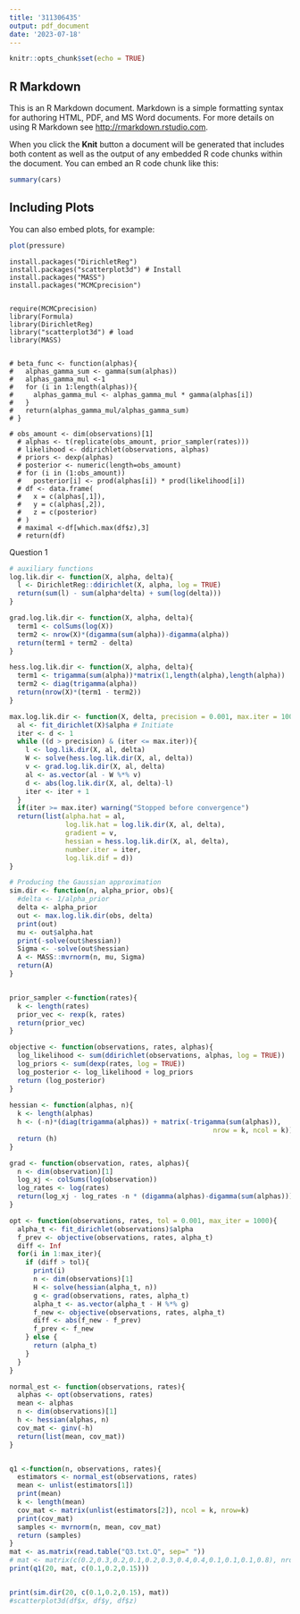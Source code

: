 ```yaml
---
title: '311306435'
output: pdf_document
date: '2023-07-18'
---
```


```r
knitr::opts_chunk$set(echo = TRUE)
```

## R Markdown

This is an R Markdown document. Markdown is a simple formatting syntax for authoring HTML, PDF, and MS Word documents. For more details on using R Markdown see <http://rmarkdown.rstudio.com>.

When you click the **Knit** button a document will be generated that includes both content as well as the output of any embedded R code chunks within the document. You can embed an R code chunk like this:

```r
summary(cars)
```

## Including Plots

You can also embed plots, for example:

```r
plot(pressure)
```

```{}
install.packages("DirichletReg")
install.packages("scatterplot3d") # Install
install.packages("MASS")
install.packages("MCMCprecision")


require(MCMCprecision)
library(Formula)
library(DirichletReg)
library("scatterplot3d") # load
library(MASS)


# beta_func <- function(alphas){
#   alphas_gamma_sum <- gamma(sum(alphas))
#   alphas_gamma_mul <-1
#   for (i in 1:length(alphas)){
#     alphas_gamma_mul <- alphas_gamma_mul * gamma(alphas[i])
#   }
#   return(alphas_gamma_mul/alphas_gamma_sum)
# }

# obs_amount <- dim(observations)[1]
  # alphas <- t(replicate(obs_amount, prior_sampler(rates)))
  # likelihood <- ddirichlet(observations, alphas)
  # priors <- dexp(alphas)
  # posterior <- numeric(length=obs_amount)
  # for (i in (1:obs_amount))
  #   posterior[i] <- prod(alphas[i]) * prod(likelihood[i])
  # df <- data.frame(
  #   x = c(alphas[,1]),
  #   y = c(alphas[,2]),
  #   z = c(posterior)
  # )
  # maximal <-df[which.max(df$z),3]
  # return(df)

```


Question 1

```r


# auxiliary functions
log.lik.dir <- function(X, alpha, delta){
  l <- DirichletReg::ddirichlet(X, alpha, log = TRUE)
  return(sum(l) - sum(alpha*delta) + sum(log(delta)))
}

grad.log.lik.dir <- function(X, alpha, delta){
  term1 <- colSums(log(X))
  term2 <- nrow(X)*(digamma(sum(alpha))-digamma(alpha))
  return(term1 + term2 - delta)
}

hess.log.lik.dir <- function(X, alpha, delta){
  term1 <- trigamma(sum(alpha))*matrix(1,length(alpha),length(alpha))
  term2 <- diag(trigamma(alpha))
  return(nrow(X)*(term1 - term2))
}

max.log.lik.dir <- function(X, delta, precision = 0.001, max.iter = 100){
  al <- fit_dirichlet(X)$alpha # Initiate
  iter <- d <- 1
  while ((d > precision) & (iter <= max.iter)){
    l <- log.lik.dir(X, al, delta)
    W <- solve(hess.log.lik.dir(X, al, delta))
    v <- grad.log.lik.dir(X, al, delta)
    al <- as.vector(al - W %*% v)
    d <- abs(log.lik.dir(X, al, delta)-l)
    iter <- iter + 1
  }
  if(iter >= max.iter) warning("Stopped before convergence")
  return(list(alpha.hat = al,
              log.lik.hat = log.lik.dir(X, al, delta),
              gradient = v,
              hessian = hess.log.lik.dir(X, al, delta),
              number.iter = iter,
              log.lik.dif = d))
}

# Producing the Gaussian approximation
sim.dir <- function(n, alpha_prior, obs){
  #delta <- 1/alpha_prior
  delta <- alpha_prior
  out <- max.log.lik.dir(obs, delta)
  print(out)
  mu <- out$alpha.hat
  print(-solve(out$hessian))
  Sigma <- -solve(out$hessian)
  A <- MASS::mvrnorm(n, mu, Sigma)
  return(A)
}


prior_sampler <-function(rates){
  k <- length(rates)
  prior_vec <- rexp(k, rates)
  return(prior_vec)
}

objective <- function(observations, rates, alphas){
  log_likelihood <- sum(ddirichlet(observations, alphas, log = TRUE))
  log_priors <- sum(dexp(rates, log = TRUE))
  log_posterior <- log_likelihood + log_priors
  return (log_posterior)
}
  
hessian <- function(alphas, n){
  k <- length(alphas)
  h <- (-n)*(diag(trigamma(alphas)) + matrix(-trigamma(sum(alphas)), 
                                                   nrow = k, ncol = k))
  return (h)
}

grad <- function(observation, rates, alphas){
  n <- dim(observation)[1]
  log_xj <- colSums(log(observation))
  log_rates <- log(rates)
  return(log_xj - log_rates -n * (digamma(alphas)-digamma(sum(alphas))))
}

opt <- function(observations, rates, tol = 0.001, max_iter = 1000){
  alpha_t <- fit_dirichlet(observations)$alpha
  f_prev <- objective(observations, rates, alpha_t) 
  diff <- Inf
  for(i in 1:max_iter){
    if (diff > tol){
      print(i)
      n <- dim(observations)[1]
      H <- solve(hessian(alpha_t, n))
      g <- grad(observations, rates, alpha_t)
      alpha_t <- as.vector(alpha_t - H %*% g) 
      f_new <- objective(observations, rates, alpha_t)
      diff <- abs(f_new - f_prev)
      f_prev <- f_new
    } else {
      return (alpha_t)
    }
  }
}

normal_est <- function(observations, rates){
  alphas <- opt(observations, rates)
  mean <- alphas
  n <- dim(observations)[1]
  h <- hessian(alphas, n)
  cov_mat <- ginv(-h)
  return(list(mean, cov_mat))
}


q1 <-function(n, observations, rates){
  estimators <- normal_est(observations, rates)
  mean <- unlist(estimators[1])
  print(mean)
  k <- length(mean)
  cov_mat <- matrix(unlist(estimators[2]), ncol = k, nrow=k)
  print(cov_mat)
  samples <- mvrnorm(n, mean, cov_mat)
  return (samples)
}
mat <- as.matrix(read.table("Q3.txt.Q", sep=" "))
# mat <- matrix(c(0.2,0.3,0.2,0.1,0.2,0.3,0.4,0.4,0.1,0.1,0.1,0.8), nrow=4, ncol=3)
print(q1(20, mat, c(0.1,0.2,0.15)))


print(sim.dir(20, c(0.1,0.2,0.15), mat))
#scatterplot3d(df$x, df$y, df$z)
```

